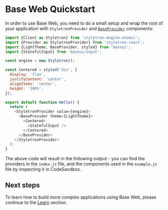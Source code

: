 <!--
Copyright (c) 2018-2019 Uber Technologies, Inc.

This source code is licensed under the MIT license found in the
LICENSE file in the root directory of this source tree.
-->




# Base Web Quickstart

In order to use Base Web, you need to do a small setup and wrap the root of your
application with `StyletronProvider` and [`BaseProvider`](https://baseweb.design/components/base-provider) components:

```javascript
import {Client as Styletron} from 'styletron-engine-atomic';
import {Provider as StyletronProvider} from 'styletron-react';
import {LightTheme, BaseProvider, styled} from 'baseui';
import {StatefulInput} from 'baseui/input';

const engine = new Styletron();

const Centered = styled('div', {
  display: 'flex',
  justifyContent: 'center',
  alignItems: 'center',
  height: '100%',
});

export default function Hello() {
  return (
    <StyletronProvider value={engine}>
      <BaseProvider theme={LightTheme}>
        <Centered>
          <StatefulInput />
        </Centered>
      </BaseProvider>
    </StyletronProvider>
  );
}
```

The above code will result in the following output - you can find the providers
in the `index.js` file, and the components used in the `example.js` file by
inspecting it in CodeSandbox.

<Example title="Basic input example" path="getting-started/usage.js">
  <Usage />
</Example>

## Next steps

To learn how to build more complex applications using Base Web, please continue to the [Learn](/getting-started/learn) section.
